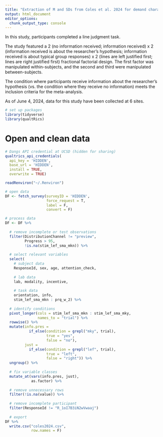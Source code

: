 ```yaml
---
title: "Extraction of M and SDs from Coles et al. 2024 for demand characteristics meta-analysis"
output: html_document
editor_options: 
  chunk_output_type: console
---
```

In this study, participants completed a line judgment task.

The study featured a 2 (no information received; information received) x 2 (information received is about the researcher's hypothesis; information received is about typical group responses) x 2 (lines are left justified first; lines are right justified first) fractional factorial design. The first factor was manipulated within-subjects, and the second and third were manipulated between-subjects.

The condition where participants receive information about the researcher's hypothesis (vs. the condition where they receive no information) meets the inclusion criteria for the meta-analysis.

As of June 4, 2024, data for this study have been collected at 6 sites.

```r
# set up packages
library(tidyverse)
library(qualtRics)
```
 
# Open and clean data
```r
# Dangs API credential at UCSD (hidden for sharing)
qualtrics_api_credentials(
  api_key = 'HIDDEN', 
  base_url = 'HIDDEN',
  install = TRUE,
  overwrite = TRUE)

readRenviron("~/.Renviron")

# open data
DF <- fetch_survey(surveyID = 'HIDDEN',
                   force_request = T,
                   label = F,
                   convert = F)

# process data
DF <- DF %>%
  
  # remove incomplete or test observations
  filter(DistributionChannel != "preview",
         Progress > 95,
         !is.na(stim_lef_sma_mkn)) %>% 
  
  # select relevant variables
  select(
    # subject data
    ResponseId, sex, age, attention_check,
    
    # lab data
    lab, modality, incentive,
    
    # task data
    orientation, info,
    stim_lef_sma_mkn : prq_w_2) %>% 
  
  # identify conditions
  pivot_longer(cols = stim_lef_sma_mkn : stim_lef_sma_mky,
               names_to = "trial") %>% 
  rowwise() %>% 
  mutate(info.pres = 
           if_else(condition = grepl("mky", trial),
                   true = "yes",
                   false = "no"),
         just = 
           if_else(condition = grepl("lef", trial),
                   true = "left",
                   false = "right")) %>% 
  ungroup() %>% 
  
  # fix variable classes
  mutate_at(vars(info.pres, just),
            as.factor) %>% 
  
  # remove unnecessary rows
  filter(!is.na(value)) %>% 
  
  # remove incomplete participant
  filter(ResponseId != "R_1oI7B3iN2wVwaaj")
  
  # export
DF %>%
  write.csv("coles2024.csv",
            row.names = F)
```
